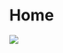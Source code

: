 # Home {#index .unnumbered}

![](images/01-Preface.jpg){fig-alt="PCA cover page" fig-align="center"}
